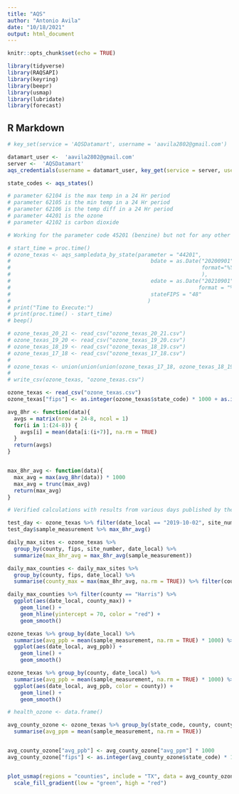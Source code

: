 ```yaml
---
title: "AQS"
author: "Antonio Avila"
date: "10/18/2021"
output: html_document
---
```


```r
knitr::opts_chunk$set(echo = TRUE)

library(tidyverse)
library(RAQSAPI)
library(keyring)
library(beepr)
library(usmap)
library(lubridate)
library(forecast)
```

## R Markdown

```r
# key_set(service = 'AQSDatamart', username = 'aavila2802@gmail.com')

datamart_user <-  'aavila2802@gmail.com'
server <-  'AQSDatamart'
aqs_credentials(username = datamart_user, key_get(service = server, username = datamart_user))
```

```r

state_codes <- aqs_states()

```


```r

# parameter 62104 is the max temp in a 24 Hr period
# parameter 62105 is the min temp in a 24 Hr period
# parameter 62106 is the temp diff in a 24 Hr period
# parameter 44201 is the ozone 
# parameter 42102 is carbon dioxide

# Working for the parameter code 45201 (benzine) but not for any other codes from the list above

# start_time = proc.time()
# ozone_texas <- aqs_sampledata_by_state(parameter = "44201",
#                                            bdate = as.Date("20200901",
#                                                            format="%Y%m%d"
#                                                            ),
#                                            edate = as.Date("20210901",
#                                                           format = "%Y%m%d"),
#                                            stateFIPS = "48"
#                                           )
# print("Time to Execute:")
# print(proc.time() - start_time)
# beep()

```



```r

# ozone_texas_20_21 <- read_csv("ozone_texas_20_21.csv")
# ozone_texas_19_20 <- read_csv("ozone_texas_19_20.csv")
# ozone_texas_18_19 <- read_csv("ozone_texas_18_19.csv")
# ozone_texas_17_18 <- read_csv("ozone_texas_17_18.csv")
# 
# ozone_texas <- union(union(union(ozone_texas_17_18, ozone_texas_18_19), ozone_texas_19_20), ozone_texas_20_21)
# 
# write_csv(ozone_texas, "ozone_texas.csv")

ozone_texas <- read_csv("ozone_texas.csv")
ozone_texas["fips"] <- as.integer(ozone_texas$state_code) * 1000 + as.integer(ozone_texas$county_code)

```


```r


avg_8hr <- function(data){
  avgs = matrix(nrow = 24-8, ncol = 1)
  for(i in 1:(24-8)) { 
    avgs[i] = mean(data[i:(i+7)], na.rm = TRUE)
  }
  return(avgs)
}


max_8hr_avg <- function(data){
  max_avg = max(avg_8hr(data)) * 1000
  max_avg = trunc(max_avg)
  return(max_avg)
}


```

```r
# Verified calculations with results from various days published by the Texas Commission on Environmental Quality

test_day <- ozone_texas %>% filter(date_local == "2019-10-02", site_number == "0416")
test_day$sample_measurement %>% max_8hr_avg()

```

```r
daily_max_sites <- ozone_texas %>% 
  group_by(county, fips, site_number, date_local) %>% 
  summarize(max_8hr_avg = max_8hr_avg(sample_measurement))

daily_max_counties <- daily_max_sites %>%
  group_by(county, fips, date_local) %>% 
  summarise(county_max = max(max_8hr_avg, na.rm = TRUE)) %>% filter(county == "Harris", date_local == "2021-01-01")
```



```r

daily_max_counties %>% filter(county == "Harris") %>% 
  ggplot(aes(date_local, county_max)) + 
    geom_line() + 
    geom_hline(yintercept = 70, color = "red") +
    geom_smooth()


```



```r
ozone_texas %>% group_by(date_local) %>% 
  summarise(avg_ppb = mean(sample_measurement, na.rm = TRUE) * 1000) %>% 
  ggplot(aes(date_local, avg_ppb)) +
    geom_line() +
    geom_smooth()
```


```r
ozone_texas %>% group_by(county, date_local) %>% 
  summarise(avg_ppb = mean(sample_measurement, na.rm = TRUE) * 1000) %>% 
  ggplot(aes(date_local, avg_ppb, color = county)) +
    geom_line() +
    geom_smooth()
```


```r

# health_ozone <- data.frame()

avg_county_ozone <- ozone_texas %>% group_by(state_code, county, county_code, site_number) %>% 
  summarise(avg_ppm = mean(sample_measurement, na.rm = TRUE))


avg_county_ozone["avg_ppb"] <- avg_county_ozone["avg_ppm"] * 1000
avg_county_ozone["fips"] <- as.integer(avg_county_ozone$state_code) * 1000 + as.integer(avg_county_ozone$county_code)


plot_usmap(regions = "counties", include = "TX", data = avg_county_ozone, values = "avg_ppb") +
  scale_fill_gradient(low = "green", high = "red")

  
```





























